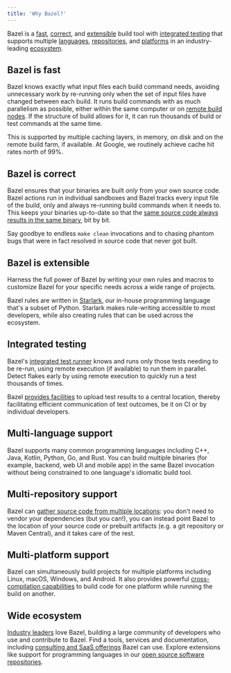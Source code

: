 ```yaml
---
title: 'Why Bazel?'
---
```




Bazel is a [fast](#fast), [correct](#correct), and [extensible](#extensible)
build tool with [integrated testing](#integrated-testing) that supports multiple
[languages](#multi-language), [repositories](#multi-repository), and
[platforms](#multi-platform) in an industry-leading [ecosystem](#ecosystem).

## Bazel is fast

Bazel knows exactly what input files each build command needs, avoiding
unnecessary work by re-running only when the set of input files have
changed between each build.
It runs build commands with as much parallelism as possible, either within the
same computer or on [remote build nodes](/remote/rbe). If the structure of build
allows for it, it can run thousands of build or test commands at the same time.

This is supported by multiple caching layers, in memory, on disk and on the
remote build farm, if available. At Google, we routinely achieve cache hit rates
north of 99%.

## Bazel is correct

Bazel ensures that your binaries are built *only* from your own
source code. Bazel actions run in individual sandboxes and Bazel tracks
every input file of the build, only and always re-running build
commands when it needs to. This keeps your binaries up-to-date so that the
[same source code always results in the same binary](/basics/hermeticity), bit
by bit.

Say goodbye to endless `make clean` invocations and to chasing phantom bugs
that were in fact resolved in source code that never got built.

## Bazel is extensible

Harness the full power of Bazel by writing your own rules and macros to
customize Bazel for your specific needs across a wide range of projects.

Bazel rules are written in [Starlark](/rules/language), our
in-house programming language that's a subset of Python. Starlark makes
rule-writing accessible to most developers, while also creating rules that can
be used across the ecosystem.

## Integrated testing

Bazel's [integrated test runner](/docs/user-manual#running-tests)
knows and runs only those tests needing to be re-run, using remote execution
(if available) to run them in parallel. Detect flakes early by using remote
execution to quickly run a test thousands of times.

Bazel [provides facilities](/remote/bep) to upload test results to a central
location, thereby facilitating efficient communication of test outcomes, be it
on CI or by individual developers.

## Multi-language support

Bazel supports many common programming languages including C++, Java,
Kotlin, Python, Go, and Rust. You can build multiple binaries (for example,
backend, web UI and mobile app) in the same Bazel invocation without being
constrained to one language's idiomatic build tool.

## Multi-repository support

Bazel can [gather source code from multiple locations](/external/overview): you
don't need to vendor your dependencies (but you can!), you can instead point
Bazel to the location of your source code or prebuilt artifacts (e.g. a git
repository or Maven Central), and it takes care of the rest.

## Multi-platform support

Bazel can simultaneously build projects for multiple platforms including Linux,
macOS, Windows, and Android. It also provides powerful
[cross-compilation capabilities](/extending/platforms) to build code for one
platform while running the build on another.

## Wide ecosystem

[Industry leaders](/community/users) love Bazel, building a large
community of developers who use and contribute to Bazel. Find a tools, services
and documentation, including [consulting and SaaS offerings](/community/experts)
Bazel can use. Explore extensions like support for programming languages in
our [open source software repositories](/rules).

